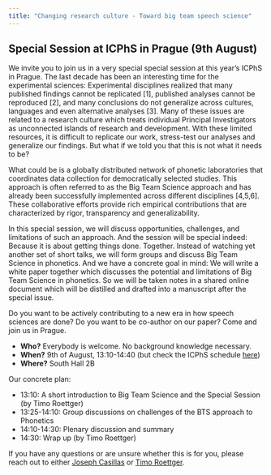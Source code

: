 ```yaml
---
title: "Changing research culture - Toward big team speech science"
---
```



## Special Session at ICPhS in Prague (9th August)


We invite you to join us in a very special special session at this year's ICPhS in Prague. 
The last decade has been an interesting time for the experimental sciences: Experimental disciplines realized that many published findings cannot be replicated [1], published analyses cannot be reproduced [2], and many conclusions do not generalize across cultures, languages and even alternative analyses [3]. 
Many of these issues are related to a research culture which treats individual Principal Investigators as unconnected islands of research and development. 
With these limited resources, it is difficult to replicate our work, stress-test our analyses and generalize our findings. 
But what if we told you that this is not what it needs to be?

What could be is a globally distributed network of phonetic laboratories that coordinates data collection for democratically selected studies. 
This approach is often referred to as the Big Team Science approach and has already been successfully implemented across different disciplines [4,5,6]. 
These collaborative efforts provide rich empirical contributions that are characterized by rigor, transparency and generalizability. 

In this special session, we will discuss opportunities, challenges, and limitations of such an approach. 
And the session will be special indeed: Because it is about getting things done. 
Together. 
Instead of watching yet another set of short talks, we will form groups and discuss Big Team Science in phonetics. 
And we have a concrete goal in mind: We will write a white paper together which discusses the potential and limitations of Big Team Science in phonetics. 
So we will be taken notes in a shared online document which will be distilled and drafted into a manuscript after the special issue. 

Do you want to be actively contributing to a new era in how speech sciences are done? 
Do you want to be co-author on our paper? 
Come and join us in Prague.

- **Who?** Everybody is welcome. No background knowledge necessary. 
- **When?** 9th of August, 13:10-14:40 (but check the ICPhS schedule [here](https://www.icphs2023.org/programme/programme-/))
- **Where?** South Hall 2B


Our concrete plan: 

- 13:10: A short introduction to Big Team Science and the Special Session (by Timo Roettger)
- 13:25-14:10: Group discussions on challenges of the BTS approach to Phonetics
- 14:10-14:30: Plenary discussion and summary 
- 14:30: Wrap up (by Timo Roettger)


If you have any questions or are unsure whether this is for you, please reach out to either [Joseph Casillas](mailto:joseph.casillas@rutges.edu) or [Timo Roettger](mailto:timo.b.roettger@gmail.com). 
